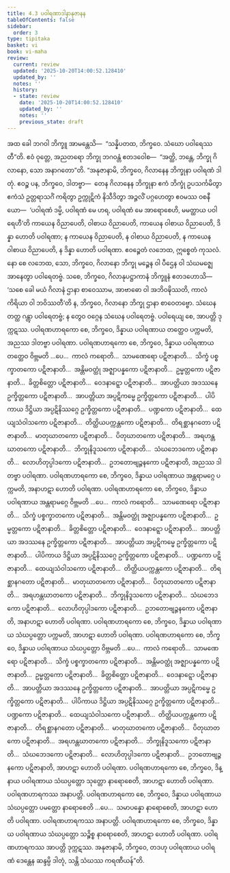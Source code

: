 ```yaml
---
title: 4.3 ပဝါရဏာဒါနာနုဇာနန
tableOfContents: false
sidebar:
  order: 3
type: tipitaka
basket: vi
book: vi-maha
review:
  current: review
  updated: '2025-10-20T14:00:52.128410'
  updated_by: ''
  notes: ''
  history:
  - state: review
    date: '2025-10-20T14:00:52.128410'
    updated_by: ''
    notes: ''
    previous_state: draft
---
```



<DynamicBreadcrumb />


<ReviewStatus review={frontmatter.review} showDetails={true} />

<HypothesisAnnotation frontmatter={frontmatter} />

<Division number="213" book="vi-maha" e="ch" v="3" p="225">

<Paragraph number="965" book="vi-maha">
အထ ခေါ ဘဂဝါ ဘိက္ခူ အာမန္တေသိ—  “သန္နိပတထ, ဘိက္ခဝေ. သံဃော ပဝါရေဿတီ”တိ. ဧဝံ ဝုတ္တေ, အညတရော ဘိက္ခု ဘဂဝန္တံ ဧတဒဝေါစ—  “အတ္ထိ, ဘန္တေ, ဘိက္ခု ဂိလာနော, သော အနာဂတော”တိ. “အနုဇာနာမိ, ဘိက္ခဝေ, ဂိလာနေန ဘိက္ခုနာ ပဝါရဏံ ဒါတုံ. ဧဝဉ္စ ပန, ဘိက္ခဝေ, ဒါတဗ္ဗာ—  တေန ဂိလာနေန ဘိက္ခုနာ ဧကံ ဘိက္ခုံ ဥပသင်္ကမိတွာ ဧကံသံ ဥတ္တရာသင်္ဂံ ကရိတွာ ဥက္ကုဋိကံ နိသီဒိတွာ အဉ္ဇလိံ ပဂ္ဂဟေတွာ ဧဝမဿ ဝစနီယော—  ‘ပဝါရဏံ ဒမ္မိ, ပဝါရဏံ မေ ဟရ, ပဝါရဏံ မေ အာရောစေဟိ, မမတ္ထာယ ပဝါရေဟီ’တိ ကာယေန ဝိညာပေတိ, ဝါစာယ ဝိညာပေတိ, ကာယေန ဝါစာယ ဝိညာပေတိ, ဒိန္နာ ဟောတိ ပဝါရဏာ; န ကာယေန ဝိညာပေတိ, န ဝါစာယ ဝိညာပေတိ, န ကာယေန ဝါစာယ ဝိညာပေတိ, န ဒိန္နာ ဟောတိ ပဝါရဏာ. ဧဝဉ္စေတံ လဘေထ, ဣစ္စေတံ ကုသလံ. နော စေ လဘေထ, သော, ဘိက္ခဝေ, ဂိလာနော ဘိက္ခု မဉ္စေန ဝါ ပီဌေန ဝါ သံဃမဇ္ဈေ အာနေတွာ ပဝါရေတဗ္ဗံ. သစေ, ဘိက္ခဝေ, ဂိလာနုပဋ္ဌာကာနံ ဘိက္ခူနံ ဧတဒဟောသိ—  ‘သစေ ခေါ မယံ ဂိလာနံ ဌာနာ စာဝေဿာမ, အာဗာဓော ဝါ အဘိဝဍ္ဎိဿတိ, ကာလံကိရိယာ ဝါ ဘဝိဿတီ’တိ န, ဘိက္ခဝေ, ဂိလာနော ဘိက္ခု ဌာနာ စာဝေတဗ္ဗော. သံဃေန တတ္ထ ဂန္တွာ ပဝါရေတဗ္ဗံ; န တွေဝ ဝဂ္ဂေန သံဃေန ပဝါရေတဗ္ဗံ. ပဝါရေယျ စေ, အာပတ္တိ ဒုက္ကဋဿ.
</Paragraph>

<Paragraph number="966" book="vi-maha">
ပဝါရဏဟာရကော စေ, ဘိက္ခဝေ, ဒိန္နာယ ပဝါရဏာယ တတ္ထေဝ ပက္ကမတိ, အညဿ ဒါတဗ္ဗာ ပဝါရဏာ. ပဝါရဏဟာရကော စေ, ဘိက္ခဝေ, ဒိန္နာယ ပဝါရဏာယ တတ္ထေဝ ဝိဗ္ဘမတိ …ပေ…  ကာလံ ကရောတိ…  သာမဏေရော ပဋိဇာနာတိ…  သိက္ခံ ပစ္စက္ခာတကော ပဋိဇာနာတိ…  အန္တိမဝတ္ထုံ အဇ္ဈာပန္နကော ပဋိဇာနာတိ…  ဥမ္မတ္တကော ပဋိဇာနာတိ…  ခိတ္တစိတ္တော ပဋိဇာနာတိ…  ဝေဒနာဋ္ဋော ပဋိဇာနာတိ…  အာပတ္တိယာ အဒဿနေ ဥက္ခိတ္တကော ပဋိဇာနာတိ…  အာပတ္တိယာ အပ္ပဋိကမ္မေ ဥက္ခိတ္တကော ပဋိဇာနာတိ…  ပါပိကာယ ဒိဋ္ဌိယာ အပ္ပဋိနိဿဂ္ဂေ ဥက္ခိတ္တကော ပဋိဇာနာတိ…  ပဏ္ဍကော ပဋိဇာနာတိ…  ထေယျသံဝါသကော ပဋိဇာနာတိ…  တိတ္ထိယပက္ကန္တကော ပဋိဇာနာတိ…  တိရစ္ဆာနဂတော ပဋိဇာနာတိ…  မာတုဃာတကော ပဋိဇာနာတိ…  ပိတုဃာတကော ပဋိဇာနာတိ…  အရဟန္တဃာတကော ပဋိဇာနာတိ…  ဘိက္ခုနိဒူသကော ပဋိဇာနာတိ…  သံဃဘေဒကော ပဋိဇာနာတိ…  လောဟိတုပ္ပါဒကော ပဋိဇာနာတိ…  ဥဘတောဗျဉ္ဇနကော ပဋိဇာနာတိ, အညဿ ဒါတဗ္ဗာ ပဝါရဏာ.
</Paragraph>

<Paragraph number="967" book="vi-maha">
ပဝါရဏဟာရကော စေ, ဘိက္ခဝေ, ဒိန္နာယ ပဝါရဏာယ အန္တရာမဂ္ဂေ ပက္ကမတိ, အနာဟဋာ ဟောတိ ပဝါရဏာ. ပဝါရဏဟာရကော စေ, ဘိက္ခဝေ, ဒိန္နာယ ပဝါရဏာယ အန္တရာမဂ္ဂေ ဝိဗ္ဘမတိ …ပေ…  ကာလံ ကရောတိ…  သာမဏေရော ပဋိဇာနာတိ…  သိက္ခံ ပစ္စက္ခာတကော ပဋိဇာနာတိ…  အန္တိမဝတ္ထုံ အဇ္ဈာပန္နကော ပဋိဇာနာတိ…  ဥမ္မတ္တကော ပဋိဇာနာတိ…  ခိတ္တစိတ္တော ပဋိဇာနာတိ…  ဝေဒနာဋ္ဋော ပဋိဇာနာတိ…  အာပတ္တိယာ အဒဿနေ ဥက္ခိတ္တကော ပဋိဇာနာတိ…  အာပတ္တိယာ အပ္ပဋိကမ္မေ ဥက္ခိတ္တကော ပဋိဇာနာတိ…  ပါပိကာယ ဒိဋ္ဌိယာ အပ္ပဋိနိဿဂ္ဂေ ဥက္ခိတ္တကော ပဋိဇာနာတိ…  ပဏ္ဍကော ပဋိဇာနာတိ…  ထေယျသံဝါသကော ပဋိဇာနာတိ…  တိတ္ထိယပက္ကန္တကော ပဋိဇာနာတိ…  တိရစ္ဆာနဂတော ပဋိဇာနာတိ…  မာတုဃာတကော ပဋိဇာနာတိ…  ပိတုဃာတကော ပဋိဇာနာတိ…  အရဟန္တဃာတကော ပဋိဇာနာတိ…  ဘိက္ခုနိဒူသကော ပဋိဇာနာတိ…  သံဃဘေဒကော ပဋိဇာနာတိ…  လောဟိတုပ္ပါဒကော ပဋိဇာနာတိ…  ဥဘတောဗျဉ္ဇနကော ပဋိဇာနာတိ, အနာဟဋာ ဟောတိ ပဝါရဏာ.
</Paragraph>

<Paragraph number="968" book="vi-maha">
ပဝါရဏဟာရကော စေ, ဘိက္ခဝေ, ဒိန္နာယ ပဝါရဏာယ သံဃပ္ပတ္တော ပက္ကမတိ, အာဟဋာ ဟောတိ ပဝါရဏာ. ပဝါရဏဟာရကော စေ, ဘိက္ခဝေ, ဒိန္နာယ ပဝါရဏာယ သံဃပ္ပတ္တော ဝိဗ္ဘမတိ …ပေ…  ကာလံ ကရောတိ…  သာမဏေရော ပဋိဇာနာတိ…  သိက္ခံ ပစ္စက္ခာတကော ပဋိဇာနာတိ…  အန္တိမဝတ္ထုံ အဇ္ဈာပန္နကော ပဋိဇာနာတိ…  ဥမ္မတ္တကော ပဋိဇာနာတိ…  ခိတ္တစိတ္တော ပဋိဇာနာတိ…  ဝေဒနာဋ္ဋော ပဋိဇာနာတိ…  အာပတ္တိယာ အဒဿနေ ဥက္ခိတ္တကော ပဋိဇာနာတိ…  အာပတ္တိယာ အပ္ပဋိကမ္မေ ဥက္ခိတ္တကော ပဋိဇာနာတိ…  ပါပိကာယ ဒိဋ္ဌိယာ အပ္ပဋိနိဿဂ္ဂေ ဥက္ခိတ္တကော ပဋိဇာနာတိ…  ပဏ္ဍကော ပဋိဇာနာတိ…  ထေယျသံဝါသကော ပဋိဇာနာတိ…  တိတ္ထိယပက္ကန္တကော ပဋိဇာနာတိ…  တိရစ္ဆာနဂတော ပဋိဇာနာတိ…  မာတုဃာတကော ပဋိဇာနာတိ…  ပိတုဃာတကော ပဋိဇာနာတိ…  အရဟန္တဃာတကော ပဋိဇာနာတိ…  ဘိက္ခုနိဒူသကော ပဋိဇာနာတိ…  သံဃဘေဒကော ပဋိဇာနာတိ…  လောဟိတုပ္ပါဒကော ပဋိဇာနာတိ…  ဥဘတောဗျဉ္ဇနကော ပဋိဇာနာတိ, အာဟဋာ ဟောတိ ပဝါရဏာ.
</Paragraph>

<Paragraph number="969" book="vi-maha">
ပဝါရဏဟာရကော စေ, ဘိက္ခဝေ, ဒိန္နာယ ပဝါရဏာယ သံဃပ္ပတ္တော သုတ္တော နာရောစေတိ, အာဟဋာ ဟောတိ ပဝါရဏာ. ပဝါရဏဟာရကဿ အနာပတ္တိ. ပဝါရဏဟာရကော စေ, ဘိက္ခဝေ, ဒိန္နာယ ပဝါရဏာယ သံဃပ္ပတ္တော ပမတ္တော နာရောစေတိ …ပေ…  သမာပန္နော နာရောစေတိ, အာဟဋာ ဟောတိ ပဝါရဏာ. ပဝါရဏဟာရကဿ အနာပတ္တိ.
</Paragraph>

<Paragraph number="970" book="vi-maha">
ပဝါရဏဟာရကော စေ, ဘိက္ခဝေ, ဒိန္နာယ ပဝါရဏာယ သံဃပ္ပတ္တော သဉ္စိစ္စ နာရောစေတိ, အာဟဋာ ဟောတိ ပဝါရဏာ. ပဝါရဏဟာရကဿ အာပတ္တိ ဒုက္ကဋဿ. အနုဇာနာမိ, ဘိက္ခဝေ, တဒဟု ပဝါရဏာယ ပဝါရဏံ ဒေန္တေန ဆန္ဒမ္ပိ ဒါတုံ, သန္တိ သံဃဿ ကရဏီယန်”တိ.
</Paragraph>
</Division>